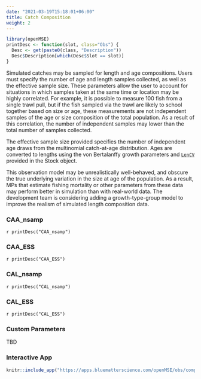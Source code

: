 ```yaml
---
date: "2021-03-19T15:18:01+06:00"
title: Catch Composition
weight: 2
---
```


```r
library(openMSE)
printDesc <- function(slot, class="Obs") {
  Desc <- get(paste0(class, "Description"))
  Desc$Description[which(Desc$Slot == slot)]
}
```

Simulated catches may be sampled for length and age compositions. Users must specify the number of age and length samples collected, as well as the effective sample size. These parameters allow the user to account for situations in which samples taken at the same time or location may be highly correlated. For example, it is possible to measure 100 fish from a single trawl pull, but if the fish sampled via the trawl are likely to school together based on size or age, these measurements are not independent samples of the age or size composition of the total population. As a result of this correlation, the number of independent samples may lower than the total number of samples collected. 

The effective sample size provided specifies the number of independent age draws from the multinomial catch-at-age distribution. Ages are converted to lengths using the von Bertalanffy growth parameters and [`LenCV`](/object-stock/4-growth/#lencv) provided in the Stock object. 

This observation model may be unrealistically well-behaved, and obscure the true underlying variation in the size at age of the population. As a result, MPs that estimate fishing mortality or other parameters from these data may perform better in simulation than with real-world data. The development team is considering adding a growth-type-group model to improve the realism of simulated length composition data.


### CAA_nsamp
`r printDesc("CAA_nsamp")` 

### CAA_ESS 
`r printDesc("CAA_ESS")`

### CAL_nsamp
`r printDesc("CAL_nsamp")`

### CAL_ESS
`r printDesc("CAL_ESS")`

### Custom Parameters
TBD 

### Interactive App

```r
knitr::include_app("https://apps.bluematterscience.com/openMSE/obs/comps",height="950px") 
```
